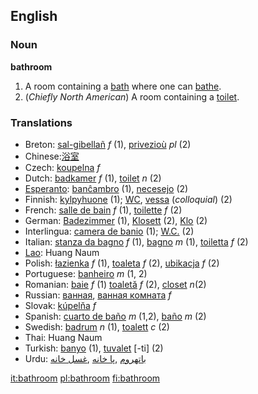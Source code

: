 ==English==
=== Noun ===
'''bathroom'''
# A room containing a [[bath]] where one can [[bathe]].
# (''Chiefly North American'') A room containing a [[toilet]].

=== Translations ===
*Breton: [[sal-gibellañ]] ''f'' (1), [[privezioù]] ''pl'' (2)
*Chinese:[[浴室]]
*Czech: [[koupelna]]  ''f''
*Dutch: [[badkamer]] ''f'' (1), [[toilet]] ''n'' (2)
*[[Esperanto]]: [[banĉambro]] (1), [[necesejo]] (2)
*Finnish: [[kylpyhuone]] (1); [[WC]], [[vessa]] (''colloquial'') (2)
*French: [[salle de bain]] ''f'' (1), [[toilette]] ''f'' (2)
*German: [[Badezimmer]] (1), [[Klosett]] (2), [[Klo]] (2)
*Interlingua: [[camera de banio]] (1); [[W.C.]] (2)
*Italian: [[stanza da bagno]] ''f'' (1), [[bagno]] ''m'' (1), [[toiletta]] ''f'' (2)
*[[Lao]]: Huang Naum
*Polish: [[łazienka]] ''f'' (1), [[toaleta]] ''f'' (2), [[ubikacja]] ''f'' (2)
*Portuguese: [[banheiro]] ''m'' (1, 2)
*Romanian: [[baie]] ''f'' (1) [[toaletă]] ''f'' (2), [[closet]]  ''n''(2)
*Russian: [[вaннaя]], [[вaннaя кoмнaтa]]  ''f''
*Slovak: [[kúpelňa]]  ''f''
*Spanish: [[cuarto de baño]] ''m'' (1,2), [[baño]] ''m'' (2)
*Swedish: [[badrum]] ''n'' (1), [[toalett]] ''c'' (2)
*Thai: Huang Naum
*Turkish: [[banyo]] (1), [[tuvalet]] [-ti] (2)
*Urdu: [[باتهروم]] ,[[پا خانه]] ,[[غسل خانه]]

[[it:bathroom]]
[[pl:bathroom]]
[[fi:bathroom]]